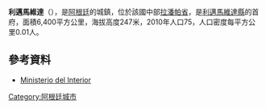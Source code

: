 '''利邁馬維達'''（{{lang-es|Limay Mahuida}}），是[[阿根廷|阿根廷]]的城鎮，位於該國中部[[拉潘帕省|拉潘帕省]]，是[[利邁馬維達縣|利邁馬維達縣]]的首府，面積6,400平方公里，海拔高度247米，2010年人口75，人口密度每平方公里0.01人。

==參考資料==
*[http://www.mininterior.gov.ar/ Ministerio del Interior]{{Wayback|url=http://www.mininterior.gov.ar/ |date=20140610230411 }} {{es icon}}
{{coord|37|12|S|66|42|W|display=title|region:AR_type:city_source:GNS-enwiki}}

{{Argentina-geo-stub}}
[[Category:阿根廷城市|Category:阿根廷城市]]